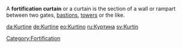 A '''fortification curtain''' or a curtain is the section of a wall or rampart between two gates, [[bastion]]s, [[tower]]s or the like. 

{{architecture-stub}}

[[Category:Fortification]]

[[da:Kurtine]]
[[de:Kurtine]]
[[eo:Kurtino]]
[[ru:Куртина]]
[[sv:Kurtin]]